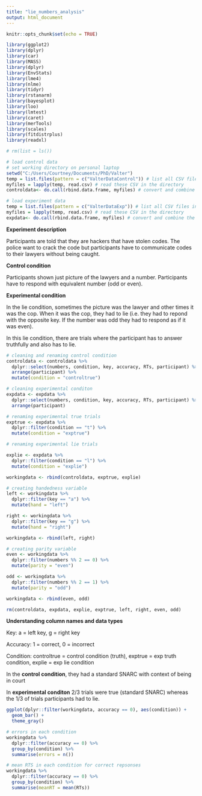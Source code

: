 ```yaml
---
title: "lie_numbers_analysis"
output: html_document
---
```


```r
knitr::opts_chunk$set(echo = TRUE)
```

```r
library(ggplot2)
library(dplyr)
library(car)
library(MASS)
library(dplyr)
library(EnvStats)
library(lme4)
library(nlme)
library(tidyr)
library(rstanarm)
library(bayesplot)
library(loo)
library(lmtest)
library(caret)
library(merTools)
library(scales)
library(fitdistrplus)
library(readxl)

```

```r
# rm(list = ls())

# load control data
# set working directory on personal laptop
setwd("C:/Users/Courtney/Documents/PhD/Valter")
temp = list.files(pattern = c("ValterDataControl")) # list all CSV files in the directory
myfiles = lapply(temp, read.csv) # read these CSV in the directory
controldata<- do.call(rbind.data.frame, myfiles) # convert and combine the CSV files into dataframe

# load experiment data
temp = list.files(pattern = c("ValterDataExp")) # list all CSV files in the directory
myfiles = lapply(temp, read.csv) # read these CSV in the directory
expdata<- do.call(rbind.data.frame, myfiles) # convert and combine the CSV files into dataframe

```

**Experiment description**

Participants are told that they are hackers that have stolen codes. The police want to crack the code but participants have to communicate codes to their lawyers without being caught.

**Control condition** 

Participants shown just picture of the lawyers and a number. Participants have to respond with equivalent number (odd or even). 

**Experimental condition**

In the lie condition, sometimes the picture was the lawyer and other times it was the cop. When it was the cop, they had to lie (i.e. they had to repond with the opposite key. If the number was odd they had to respond as if it was even). 

In this lie condition, there are trials where the participant has to answer truthfully and also has to lie. 

```r

# cleaning and renaming control condition
controldata <- controldata %>%
  dplyr::select(numbers, condition, key, accuracy, RTs, participant) %>%
  arrange(participant) %>%
  mutate(condition = "controltrue")

# cleaning experimental conditon
expdata <- expdata %>%
  dplyr::select(numbers, condition, key, accuracy, RTs, participant) %>%
  arrange(participant)

# renaming experimental true trials
exptrue <- expdata %>%
  dplyr::filter(condition == "t") %>%
  mutate(condition = "exptrue")

# renaming experimental lie trials

explie <- expdata %>%
  dplyr::filter(condition == "l") %>%
  mutate(condition = "explie")

workingdata <- rbind(controldata, exptrue, explie)

# creating handedness variable
left <- workingdata %>%
  dplyr::filter(key == "a") %>%
  mutate(hand = "left")

right <- workingdata %>%
  dplyr::filter(key == "g") %>%
  mutate(hand = "right")

workingdata <- rbind(left, right)

# creating parity variable
even <- workingdata %>%
  dplyr::filter(numbers %% 2 == 0) %>%
  mutate(parity = "even")

odd <- workingdata %>%
  dplyr::filter(numbers %% 2 == 1) %>%
  mutate(parity = "odd")

workingdata <- rbind(even, odd)

rm(controldata, expdata, explie, exptrue, left, right, even, odd)

```

**Understanding column names and data types**

Key: a = left key, g = right key 

Accuracy: 1 = correct, 0 = incorrect

Condition: controltrue = control condition (truth), exptrue = exp truth condition, explie = exp lie condition

In the **control condition**, they had a standard SNARC with context of being in court

In **experimental conditon** 2/3 trials were true (standard SNARC) whereas the 1/3 of trials participants had to lie.

```r

ggplot(dplyr::filter(workingdata, accuracy == 0), aes(condition)) +
  geom_bar() +
  theme_gray()

# errors in each condition
workingdata %>%
  dplyr::filter(accuracy == 0) %>%
  group_by(condition) %>%
  summarise(errors = n())

# mean RTS in each condition for correct repsonses
workingdata %>%
  dplyr::filter(accuracy == 0) %>%
  group_by(condition) %>%
  summarise(meanRT = mean(RTs))

```

